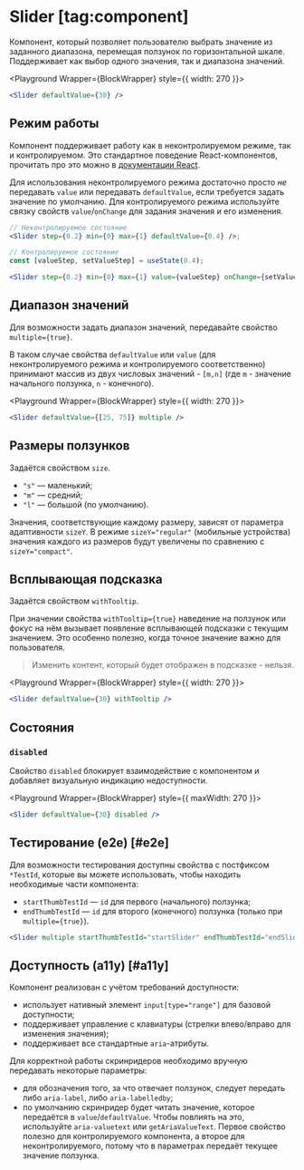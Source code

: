 <Overview>

# Slider [tag:component]

Компонент, который позволяет пользователю выбрать значение из заданного диапазона, перемещая ползунок по горизонтальной шкале.
Поддерживает как выбор одного значения, так и диапазона значений.

</Overview>


<Playground Wrapper={BlockWrapper} style={{ width: 270 }}>
  ```jsx
  <Slider defaultValue={30} />
  ```
</Playground>

## Режим работы

Компонент поддерживает работу как в неконтролируемом режиме, так и контролируемом. Это стандартное поведение
React-компонентов, прочитать про это можно в [документации React](https://react.dev/reference/react-dom/components/input#controlling-an-input-with-a-state-variable).

Для использования неконтролируемого режима достаточно просто _не_ передавать `value` или передавать `defaultValue`, если
требуется задать значение по умолчанию.
Для контролируемого режима используйте связку свойств `value`/`onChange` для задания значения и его изменения.

```jsx
// Неконтролируемое состояние
<Slider step={0.2} min={0} max={1} defaultValue={0.4} />;

// Контролируемое состояние
const [valueStep, setValueStep] = useState(0.4);

<Slider step={0.2} min={0} max={1} value={valueStep} onChange={setValueStep} />;
```

## Диапазон значений

Для возможности задать диапазон значений, передавайте свойство `multiple={true}`.

В таком случае свойства `defaultValue` или `value` (для неконтролируемого режима и контролируемого соответственно)
принимают массив из двух числовых значений - `[m,n]` (где `m` - значение начального ползунка, `n` - конечного).

<Playground Wrapper={BlockWrapper} style={{ width: 270 }}>
  ```jsx
  <Slider defaultValue={[25, 75]} multiple />
  ```
</Playground>

## Размеры ползунков

Задаётся свойством `size`.

- `"s"` — маленький;
- `"m"` — средний;
- `"l"` — большой (по умолчанию).

Значения, соответствующие каждому размеру, зависят от параметра адаптивности `sizeY`.
В режиме `sizeY="regular"` (мобильные устройства) значения каждого из размеров будут увеличены по сравнению с `sizeY="compact"`.

## Всплывающая подсказка

Задаётся свойством `withTooltip`.

При значении свойства `withTooltip={true}` наведение на ползунок или фокус на нём вызывает появление
всплывающей подсказки с текущим значением. Это особенно полезно, когда точное значение важно для пользователя.

> Изменить контент, который будет отображен в подсказке - нельзя.

<Playground Wrapper={BlockWrapper} style={{ width: 270 }}>
  ```jsx
  <Slider defaultValue={30} withTooltip />
  ```
</Playground>

## Состояния

### `disabled`

Свойство `disabled` блокирует взаимодействие с компонентом и добавляет визуальную индикацию недоступности.

<Playground Wrapper={BlockWrapper} style={{ maxWidth: 270 }}>
  ```jsx
  <Slider defaultValue={30} disabled />
  ```
</Playground>

## Тестирование (e2e) [#e2e]

Для возможности тестирования доступны свойства с постфиксом `*TestId`, которые вы можете использовать,
чтобы находить необходимые части компонента:

- `startThumbTestId` — `id` для первого (начального) ползунка;
- `endThumbTestId` — `id` для второго (конечного) ползунка (только при `multiple={true}`).

```jsx
<Slider multiple startThumbTestId="startSlider" endThumbTestId="endSlider" />
```

## Доступность (a11y) [#a11y]

Компонент реализован с учётом требований доступности:

- использует нативный элемент `input[type="range"]` для базовой доступности;
- поддерживает управление с клавиатуры (стрелки влево/вправо для изменения значения);
- поддерживает все стандартные `aria`-атрибуты.

Для корректной работы скринридеров необходимо вручную передавать некоторые параметры:

- для обозначения того, за что отвечает ползунок, следует передать либо `aria-label`, либо `aria-labelledby`;
- по умолчанию скринридер будет читать значение, которое передаётся в `value`/`defaultValue`. Чтобы
  повлиять на это, используйте `aria-valuetext` или `getAriaValueText`. Первое свойство полезно для
  контролируемого компонента, а второе для неконтролируемого, потому что в параметрах передаёт текущее значение ползунка.
